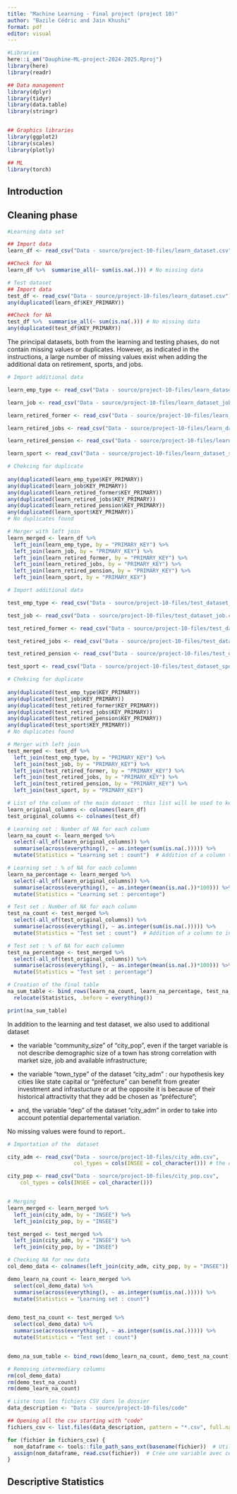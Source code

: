 ```yaml
---
title: "Machine Learning - Final project (project 10)"
author: "Bazile Cédric and Jain Khushi"
format: pdf
editor: visual
---
```


```r
#Libraries
here::i_am("Dauphine-ML-project-2024-2025.Rproj")
library(here)
library(readr)

## Data management
library(dplyr)
library(tidyr)
library(data.table)
library(stringr)


## Graphics libraries
library(ggplot2)
library(scales)
library(plotly)

## ML
library(torch)
```

## Introduction

## Cleaning phase

```r
#Learning data set

## Import data
learn_df <- read_csv("Data - source/project-10-files/learn_dataset.csv")

##Check for NA
learn_df %>%  summarise_all(~ sum(is.na(.))) # No missing data

# Test dataset
## Import data
test_df <- read_csv("Data - source/project-10-files/learn_dataset.csv")
any(duplicated(learn_df$KEY_PRIMARY)) 

##Check for NA
test_df %>%  summarise_all(~ sum(is.na(.))) # No missing data
any(duplicated(test_df$KEY_PRIMARY)) 
```

The principal datasets, both from the learning and testing phases, do not contain missing values or duplicates. However, as indicated in the instructions, a large number of missing values exist when adding the additional data on retirement, sports, and jobs.

```r

# Import additional data

learn_emp_type <- read_csv("Data - source/project-10-files/learn_dataset_emp_type.csv")

learn_job <- read_csv("Data - source/project-10-files/learn_dataset_job.csv")

learn_retired_former <- read_csv("Data - source/project-10-files/learn_dataset_retired_former.csv")

learn_retired_jobs <- read_csv("Data - source/project-10-files/learn_dataset_retired_jobs.csv")

learn_retired_pension <- read_csv("Data - source/project-10-files/learn_dataset_retired_pension.csv")

learn_sport <- read_csv("Data - source/project-10-files/learn_dataset_sport.csv")

# Chekcing for duplicate
 
any(duplicated(learn_emp_type$KEY_PRIMARY))
any(duplicated(learn_job$KEY_PRIMARY))
any(duplicated(learn_retired_former$KEY_PRIMARY))
any(duplicated(learn_retired_jobs$KEY_PRIMARY))
any(duplicated(learn_retired_pension$KEY_PRIMARY))
any(duplicated(learn_sport$KEY_PRIMARY))
# No duplicates found

# Merger with left join
learn_merged <- learn_df %>%
  left_join(learn_emp_type, by = "PRIMARY_KEY") %>%
  left_join(learn_job, by = "PRIMARY_KEY") %>%
  left_join(learn_retired_former, by = "PRIMARY_KEY") %>%
  left_join(learn_retired_jobs, by = "PRIMARY_KEY") %>%
  left_join(learn_retired_pension, by = "PRIMARY_KEY") %>%
  left_join(learn_sport, by = "PRIMARY_KEY")


```

```r

# Import additional data

test_emp_type <- read_csv("Data - source/project-10-files/test_dataset_emp_type.csv")

test_job <- read_csv("Data - source/project-10-files/test_dataset_job.csv")

test_retired_former <- read_csv("Data - source/project-10-files/test_dataset_retired_former.csv")

test_retired_jobs <- read_csv("Data - source/project-10-files/test_dataset_retired_jobs.csv")

test_retired_pension <- read_csv("Data - source/project-10-files/test_dataset_retired_pension.csv")

test_sport <- read_csv("Data - source/project-10-files/test_dataset_sport.csv")

# Chekcing for duplicate
 
any(duplicated(test_emp_type$KEY_PRIMARY))
any(duplicated(test_job$KEY_PRIMARY))
any(duplicated(test_retired_former$KEY_PRIMARY))
any(duplicated(test_retired_jobs$KEY_PRIMARY))
any(duplicated(test_retired_pension$KEY_PRIMARY))
any(duplicated(test_sport$KEY_PRIMARY))
# No duplicates found

# Merger with left join
test_merged <- test_df %>%
  left_join(test_emp_type, by = "PRIMARY_KEY") %>%
  left_join(test_job, by = "PRIMARY_KEY") %>%
  left_join(test_retired_former, by = "PRIMARY_KEY") %>%
  left_join(test_retired_jobs, by = "PRIMARY_KEY") %>%
  left_join(test_retired_pension, by = "PRIMARY_KEY") %>%
  left_join(test_sport, by = "PRIMARY_KEY")

```

```r

# List of the column of the main dataset : this list will be used to keep only columns of the additional dataset in order to see the number and frequency of NA
learn_original_columns <- colnames(learn_df)
test_original_columns <- colnames(test_df)

# Learning set : Number of NA for each column
learn_na_count <- learn_merged %>%
  select(-all_of(learn_original_columns)) %>%  
  summarise(across(everything(), ~ as.integer(sum(is.na(.))))) %>%
  mutate(Statistics = "Learning set : count")  # Addition of a column to name the created statistics

# Learning set : % of NA for each colummn
learn_na_percentage <- learn_merged %>%
  select(-all_of(learn_original_columns)) %>%  
  summarise(across(everything(), ~ as.integer(mean(is.na(.))*100))) %>%
  mutate(Statistics = "Learning set : percentage")  

# Test set : Number of NA for each column
test_na_count <- test_merged %>%
  select(-all_of(test_original_columns)) %>%  
  summarise(across(everything(), ~ as.integer(sum(is.na(.))))) %>%
  mutate(Statistics = "Test set : count")  # Addition of a column to indicate the stat

# Test set : % of NA for each colummn
test_na_percentage <- test_merged %>%
  select(-all_of(test_original_columns)) %>%  
  summarise(across(everything(), ~ as.integer(mean(is.na(.))*100))) %>%
  mutate(Statistics = "Test set : percentage") 

# Creation of the final table
na_sum_table <- bind_rows(learn_na_count, learn_na_percentage, test_na_count, test_na_percentage) %>% 
  relocate(Statistics, .before = everything())

print(na_sum_table)
```

In addition to the learning and test dataset, we also used to additional dataset

-   the variable "community_size" of "city_pop", even if the target variable is not describe demographic size of a town has strong correlation with market size, job and available infrastructure;

-   the variable "town_type" of the dataset "city_adm" : our hypothesis key cities like state capital or "préfecture" can benefit from greater investment and infrastucture or at the opposite it is because of their historical attractivity that they add be chosen as "préfecture";

-   and, the variable "dep" of the dataset "city_adm" in order to take into account potential departemental variation.

No missing values were found to report..

```r
# Importation of the  dataset

city_adm <- read_csv("Data - source/project-10-files/city_adm.csv", 
                     col_types = cols(INSEE = col_character())) # the option col_types makes sure that INSEE's code are treated as characters what was not automatically the case this time during importation. 

city_pop <- read_csv("Data - source/project-10-files/city_pop.csv", 
    col_types = cols(INSEE = col_character()))


# Merging
learn_merged <- learn_merged %>% 
  left_join(city_adm, by = "INSEE") %>% 
  left_join(city_pop, by = "INSEE")

test_merged <- test_merged %>% 
  left_join(city_adm, by = "INSEE") %>% 
  left_join(city_pop, by = "INSEE")

# Checking NA for new data
col_demo_data <- colnames(left_join(city_adm, city_pop, by = "INSEE")) #column names of the new data

demo_learn_na_count <- learn_merged %>%
  select(col_demo_data) %>%  
  summarise(across(everything(), ~ as.integer(sum(is.na(.))))) %>%
  mutate(Statistics = "Learning set : count")


demo_test_na_count <- test_merged %>%
  select(col_demo_data) %>%  
  summarise(across(everything(), ~ as.integer(sum(is.na(.))))) %>%
  mutate(Statistics = "Test set : count")


demo_na_sum_table <- bind_rows(demo_learn_na_count, demo_test_na_count) 

# Removing intermediary columns
rm(col_demo_data)
rm(demo_test_na_count)
rm(demo_learn_na_count)
```

```r
# Liste tous les fichiers CSV dans le dossier
data_description <- "Data - source/project-10-files/code"

## Opening all the csv starting with "code"
fichiers_csv <- list.files(data_description, pattern = "*.csv", full.names = TRUE)

for (fichier in fichiers_csv) {
  nom_dataframe <- tools::file_path_sans_ext(basename(fichier))  # Utilise le nom du fichier sans extension
  assign(nom_dataframe, read.csv(fichier))  # Crée une variable avec ce nom et charge le CSV
}

```

## Descriptive Statistics
